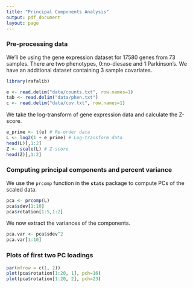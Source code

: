 ```yaml
---
title: "Principal Components Analysis"
output: pdf_document
layout: page
---
```


### Pre-processing data

We'll be using the gene expression dataset for 17580 genes from 73 samples. There are two phenotypes, 0:no-diesase and 1:Parkinson's. We have an additional dataset containing 3 sample covariates.

```r
library(rafalib)

e <- read.delim("data/counts.txt", row.names=1)
tab <- read.delim("data/phen.txt")
c <- read.delim("data/cov.txt", row.names=1)
```

We take the log-transform of gene expression data and calculate the Z-score.

```r
e_prime <- t(e) # Re-order data
L <- log2(1 + e_prime) # Log-transform data
head(L)[,1:2]
Z <- scale(L) # Z-score
head(Z)[,1:2]
```

### Computing principal components and percent variance

We use the `prcomp` function in the **`stats`** package to compute PCs of the scaled data.

```r
pca <- prcomp(L)
pca$sdev[1:10]
pca$rotation[1:5,1:2]
```

We now extract the variances of the components.

```r
pca.var <- pca$sdev^2
pca.var[1:10]
```

### Plots of first two PC loadings

```r
par(mfrow = c(1, 2))
plot(pca$rotation[1:20, 1], pch=16)
plot(pca$rotation[1:20, 2], pch=23)
```
